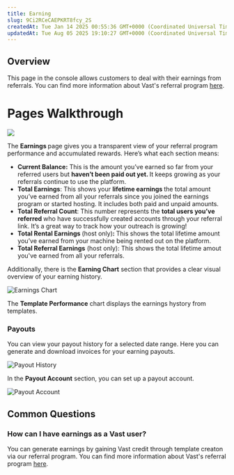 ```yaml
---
title: Earning
slug: 9Ci2RCeCAEPKRT8fcy_2S
createdAt: Tue Jan 14 2025 00:55:36 GMT+0000 (Coordinated Universal Time)
updatedAt: Tue Aug 05 2025 19:10:27 GMT+0000 (Coordinated Universal Time)
---
```


## Overview

This page in the console allows customers to deal with their earnings from referrals. You can find more information about Vast's referral program [here](https://docs.vast.ai/referral-program).

# Pages Walkthrough

![](https://archbee-image-uploads.s3.amazonaws.com/9WtD9F5n1L2IYJxS0qXDd/lSFWlsnadQAG6V6vgTHzv_image.png)

The **Earnings&#x20;**&#x70;age gives you a transparent view of your referral program performance and accumulated rewards. Here’s what each section means:&#x20;

- **Current Balance:** This is the amount you’ve earned so far from your referred users but **haven’t been paid out yet.&#x20;**&#x49;t keeps growing as your referrals continue to use the platform.&#x20;
- **Total Earnings**: This shows your **lifetime earnings&#x20;**&#x74;he total amount you’ve earned from all your referrals since you joined the earnings program or started hosting. It includes both paid and unpaid amounts.&#x20;
- **Total Referral Count**: This number represents the **total users you’ve referred&#x20;**&#x77;ho have successfully created accounts through your referral link. It’s a great way to track how your outreach is growing!&#x20;
- **Total Rental Earnings&#x20;**(host only)**:&#x20;**&#x54;his shows the total lifetime amount you’ve earned from your machine being rented out on the platform.&#x20;
- **Total Referral Earnings** (host only): This shows the total lifetime amout you've earned from all your referrals.

Additionally, there is the **Earning Chart** section that provides a clear visual overview of your earning history.

![](https://archbee-image-uploads.s3.amazonaws.com/9WtD9F5n1L2IYJxS0qXDd/IbXkRqqyqyGR8SweXvalT_image.png "Earnings Chart")

The **Template Performance** chart displays the earnings hystory from templates.

### Payouts

You can view your payout history for a selected date range. Here you can generate and download invoices for your earning payouts.

![](https://archbee-image-uploads.s3.amazonaws.com/9WtD9F5n1L2IYJxS0qXDd/9QuEIHpixZqPFbVNmq3Ay_image.png "Payout History")

In the **Payout Account** section, you can set up a payout account.&#x20;

![](https://archbee-image-uploads.s3.amazonaws.com/9WtD9F5n1L2IYJxS0qXDd/nlqZvIeyXbPiDm2xH1D4u_image.png "Payout Account")

## Common Questions

### How can I have earnings as a Vast user?

You can generate earnings by gaining Vast credit through template creaton via our referral program. You can find more information about Vast's referral program [here](https://docs.vast.ai/referral-program).
